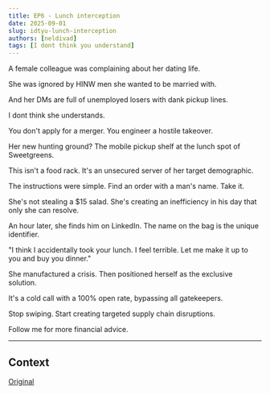 ```yaml
---
title: EP6 - Lunch interception
date: 2025-09-01
slug: idtyu-lunch-interception
authors: [neldivad]
tags: [I dont think you understand]
---
```


A female colleague was complaining about her dating life.

She was ignored by HINW men she wanted to be married with. 

And her DMs are full of unemployed losers with dank pickup lines.

I dont think she understands. 

You don't apply for a merger. You engineer a hostile takeover.

<!--truncate-->

Her new hunting ground? The mobile pickup shelf at the lunch spot of Sweetgreens.

This isn't a food rack. It's an unsecured server of her target demographic.

The instructions were simple. Find an order with a man's name. Take it.

She's not stealing a $15 salad. She's creating an inefficiency in his day that only she can resolve.

An hour later, she finds him on LinkedIn. The name on the bag is the unique identifier.

"I think I accidentally took your lunch. I feel terrible. Let me make it up to you and buy you dinner."

She manufactured a crisis. Then positioned herself as the exclusive solution.

It's a cold call with a 100% open rate, bypassing all gatekeepers.

Stop swiping. Start creating targeted supply chain disruptions.

Follow me for more financial advice.

---
## Context

[Original](https://x.com/BoringBiz_/status/1944526503192252851?ref_src=twsrc%5Etfw%7Ctwcamp%5Etweetembed%7Ctwterm%5E1944526503192252851%7Ctwgr%5E255fb5d076c96c1885b0db8e5e42b66a126d7222%7Ctwcon%5Es1_c10&ref_url=https%3A%2F%2Fwww.barstoolsports.com%2Fblog%2F3548760%2Fwomen-in-nyc-are-now-stealing-lunch-salads-from-finance-bros-and-stalking-them-on-linkedin-in-an-attempt-to-counter-the-broken-dating-scene)
